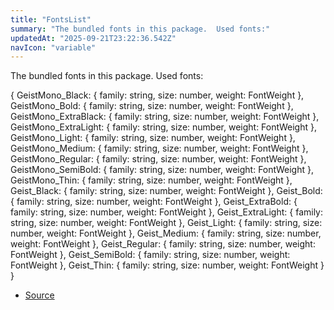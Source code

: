 ```yaml
---
title: "FontsList"
summary: "The bundled fonts in this package.  Used fonts:"
updatedAt: "2025-09-21T23:22:36.542Z"
navIcon: "variable"
---
```



The bundled fonts in this package.
Used fonts:

\{
  GeistMono_Black: \{
  family: string,
  size: number,
  weight: FontWeight
},
  GeistMono_Bold: \{
  family: string,
  size: number,
  weight: FontWeight
},
  GeistMono_ExtraBlack: \{
  family: string,
  size: number,
  weight: FontWeight
},
  GeistMono_ExtraLight: \{
  family: string,
  size: number,
  weight: FontWeight
},
  GeistMono_Light: \{
  family: string,
  size: number,
  weight: FontWeight
},
  GeistMono_Medium: \{
  family: string,
  size: number,
  weight: FontWeight
},
  GeistMono_Regular: \{
  family: string,
  size: number,
  weight: FontWeight
},
  GeistMono_SemiBold: \{
  family: string,
  size: number,
  weight: FontWeight
},
  GeistMono_Thin: \{
  family: string,
  size: number,
  weight: FontWeight
},
  Geist_Black: \{
  family: string,
  size: number,
  weight: FontWeight
},
  Geist_Bold: \{
  family: string,
  size: number,
  weight: FontWeight
},
  Geist_ExtraBold: \{
  family: string,
  size: number,
  weight: FontWeight
},
  Geist_ExtraLight: \{
  family: string,
  size: number,
  weight: FontWeight
},
  Geist_Light: \{
  family: string,
  size: number,
  weight: FontWeight
},
  Geist_Medium: \{
  family: string,
  size: number,
  weight: FontWeight
},
  Geist_Regular: \{
  family: string,
  size: number,
  weight: FontWeight
},
  Geist_SemiBold: \{
  family: string,
  size: number,
  weight: FontWeight
},
  Geist_Thin: \{
  family: string,
  size: number,
  weight: FontWeight
}
}

- [Source](https://github.com/NMMTY/LazyCanvas/blob/ba4be40168e49b0348ae523995fc10eec8149d6c/packages/lazycanvas/src/helpers/FontsList.ts#L8)